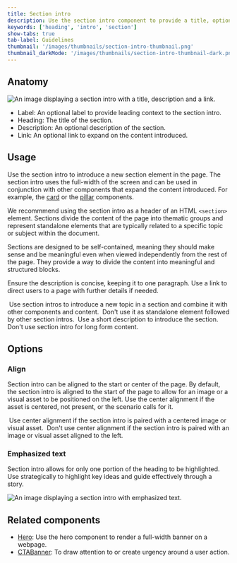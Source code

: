 ```yaml
---
title: Section intro
description: Use the section intro component to provide a title, optional description and link to a new section in the page.
keywords: ['heading', 'intro', 'section']
show-tabs: true
tab-label: Guidelines
thumbnail: '/images/thumbnails/section-intro-thumbnail.png'
thumbnail_darkMode: '/images/thumbnails/section-intro-thumbnail-dark.png'
---
```


## Anatomy

![An image displaying a section intro with a title, description and a link.](https://github.com/primer/brand/assets/6951037/8b973760-6ddc-441a-a36a-8c4c282bfdcf)

- Label: An optional label to provide leading context to the section intro.
- Heading: The title of the section.
- Description: An optional description of the section.
- Link: An optional link to expand on the content introduced.

## Usage

Use the section intro to introduce a new section element in the page. The section intro uses the full-width of the screen and can be used in conjunction with other components that expand the content introduced. For example, the [card](/components/Card) or the [pillar](/components/Pillar) components.

We recommmend using the section intro as a header of an HTML `<section>` element. Sections divide the content of the page into thematic groups and represent standalone elements that are typically related to a specific topic or subject within the document.

Sections are designed to be self-contained, meaning they should make sense and be meaningful even when viewed independently from the rest of the page. They provide a way to divide the content into meaningful and structured blocks.

Ensure the description is concise, keeping it to one paragraph. Use a link to direct users to a page with further details if needed.

<DoDontContainer>
  <Do>
    <img src="https://github.com/primer/brand/assets/6951037/6cfa8d47-7fe6-4ead-8c3b-d1ccf5e2fc36" alt="" />
    <Caption>
      Use section intros to introduce a new topic in a section and combine it with other components and content.
    </Caption>
  </Do>
  <Dont>
    <img src="https://github.com/primer/brand/assets/6951037/f9ee0d4f-5ad5-4b31-9a8c-6533cd199096" alt="" />
    <Caption>Don't use it as standalone element followed by other section intros.</Caption>
  </Dont>
</DoDontContainer>

<DoDontContainer>
  <Do>
    <img src="https://github.com/primer/design/assets/175638/f8bd5ed9-d716-40c2-aef6-33979a87784d" alt="" />
    <Caption>Use a short description to introduce the section.</Caption>
  </Do>
  <Dont>
    <img src="https://github.com/primer/design/assets/175638/c2985d40-94c0-436c-9947-6c98611a0c77" alt="" />
    <Caption>Don't use section intro for long form content.</Caption>
  </Dont>
</DoDontContainer>

## Options

### Align

Section intro can be aligned to the start or center of the page. By default, the section intro is aligned to the start of the page to allow for an image or a visual asset to be positioned on the left. Use the center alignment if the asset is centered, not present, or the scenario calls for it.

<DoDontContainer stacked>
  <Do>
    <img src="https://github.com/primer/brand/assets/6951037/06f00622-baf4-45b8-b044-b90642d837e9" alt="" />
    <Caption>Use center alignment if the section intro is paired with a centered image or visual asset.</Caption>
  </Do>
  <Dont>
    <img src="https://github.com/primer/brand/assets/6951037/67da7e5d-4535-4f80-bbce-b6e0a7708dee" alt="" />
    <Caption>
      Don't use center alignment if the section intro is paired with an image or visual asset aligned to the left.
    </Caption>
  </Dont>
</DoDontContainer>

### Emphasized text

Section intro allows for only one portion of the heading to be highlighted. Use strategically to highlight key ideas and guide effectively through a story.

![An image displaying a section intro with emphasized text.](https://github.com/primer/brand/assets/6951037/d583e4f4-7ce6-426d-be08-5afc704ac611)

## Related components

- [Hero](/components/Hero): Use the hero component to render a full-width banner on a webpage.
- [CTABanner](/components/CTABanner): To draw attention to or create urgency around a user action.
